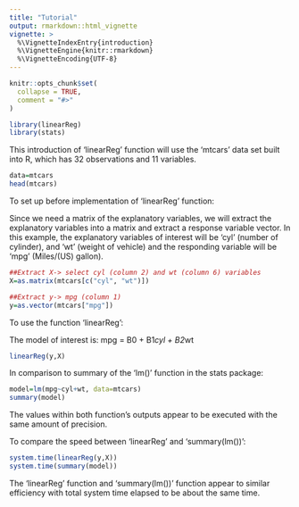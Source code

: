 ```yaml
---
title: "Tutorial"
output: rmarkdown::html_vignette
vignette: >
  %\VignetteIndexEntry{introduction}
  %\VignetteEngine{knitr::rmarkdown}
  %\VignetteEncoding{UTF-8}
---
```


```r
knitr::opts_chunk$set(
  collapse = TRUE,
  comment = "#>"
)
```

```r
library(linearReg)
library(stats)
```


This introduction of 'linearReg' function will use the 'mtcars' data set built 
into R, which has 32 observations and 11 variables.

```r
data=mtcars
head(mtcars)
```

To set up before implementation of 'linearReg' function:

Since we need a matrix of the explanatory variables, we will extract the 
explanatory variables into a matrix and extract a response variable vector. In 
this example, the explanatory variables of interest will be 'cyl' (number of 
cylinder), and 'wt' (weight of vehicle) and the responding variable will be 
'mpg' (Miles/(US) gallon).

```r
##Extract X-> select cyl (column 2) and wt (column 6) variables
X=as.matrix(mtcars[c("cyl", "wt")])

##Extract y-> mpg (column 1)
y=as.vector(mtcars["mpg"])
```

To use the function 'linearReg':

The model of interest is: mpg = B0 + B1*cyl + B2*wt

```r
linearReg(y,X)
```

In comparison to summary of the 'lm()' function in the stats package:

```r
model=lm(mpg~cyl+wt, data=mtcars)
summary(model)
```

The values within both function's outputs appear to be executed with the same 
amount of precision.


To compare the speed between 'linearReg' and 'summary(lm())':

```r
system.time(linearReg(y,X))
system.time(summary(model))
```

The 'linearReg' function and 'summary(lm())' function appear to similar 
efficiency with total system time elapsed to be about the same time.
